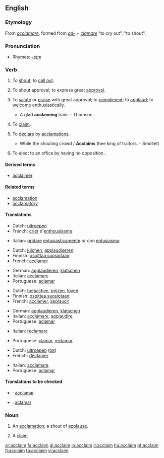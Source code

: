 ==English==

===Etymology===
From {{L.}} ''[[acclamare]]'', formed from ''[[ad-]]'' + ''[[clamare]]'' "to cry out", "to shout".

===Pronunciation===
*Rhymes: [[Rhymes:English:-eɪm|-eɪm]]

===Verb===
{{en-verb}}

# {{transitive}} To [[shout]]; to [[call out]].
# {{intransitive}} To shout approval; to express great [[approval]].
# {{transitive}} {{rare}} To [[salute]] or [[praise]] with great approval; to [[compliment]]; to [[applaud]]; to [[welcome]] enthusiastically.
#* A glad '''acclaiming''' train. - Thomson
# {{transitive}} {{obsolete}} To [[claim]].
# {{transitive}} To [[declare]] by [[acclamations]].
#* While the shouting crowd / '''Acclaims''' thee king of traitors. - Smollett
# {{context|Canadian}} To elect to an office by having no opposition..

====Derived terms====
* [[acclaimer]]

====Related terms====
* [[acclamation]]
* [[acclamatory]]

====Translations====
{{trans-top|to shout}}
*Dutch: [[uitroepen]]
*French: [[crier]] d'[[enthousiasme]]
{{trans-mid}}
*Italian: [[gridare]] [[entusiasticamente]] ''or'' con [[entusiasmo]]
{{trans-bottom}}

{{trans-top|to shout applause}}
*Dutch: [[juichen]], [[applaudiseren]]
*Finnish: [[osoittaa suosiotaan]]
*French: [[acclamer]]
{{trans-mid}}
*German: [[applaudieren]], [[klatschen]]
*Italian: [[acclamare]]
*Portuguese: [[aclamar]]
{{trans-bottom}}

{{trans-top|to applaud}}
*Dutch: [[toejuichen]], [[prijzen]], [[loven]]
*Finnish: [[osoittaa suosiotaan]]
*French: [[acclamer]], [[applaudir]]
{{trans-mid}}
*German: [[applaudieren]], [[klatschen]]
*Italian: [[acclamare]], [[applaudire]]
*Portuguese: [[aclamar]]
{{trans-bottom}}

{{trans-top|to claim}}
*Italian: [[reclamare]]
{{trans-mid}}
*Portuguese: [[clamar]], [[reclamar]]
{{trans-bottom}}

{{trans-top|to declare by acclamations}}
*Dutch: [[uitroepen]] ([[tot]])
*French: [[déclamer]]
{{trans-mid}}
*Italian: [[acclamare]]
*Portuguese: [[aclamar]]
{{trans-bottom}}

====Translations to be checked====
{{checktrans}}
*{{ttbc|Interlingua}}: [[acclamar]]
*{{ttbc|Spanish}}: [[aclamar]]

===Noun===
{{en-noun}}

# {{poetic}} An [[acclamation]]; a shout of [[applause]].
# {{obsolete}} A [[claim]].

[[ar:acclaim]]
[[fa:acclaim]]
[[gl:acclaim]]
[[io:acclaim]]
[[it:acclaim]]
[[hu:acclaim]]
[[pt:acclaim]]
[[fi:acclaim]]
[[ta:acclaim]]
[[vi:acclaim]]